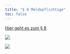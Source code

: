 ```yaml
---
title: "§ 8 Meldepflichtige"
toc: false
---
```


[Hier geht es zum § 8](https://www.gesetze-im-internet.de/ifsg/__8.html)

![](images/meldeschaubild-einfach.png)

![](images/meldeschaubild-kompliziert.png)